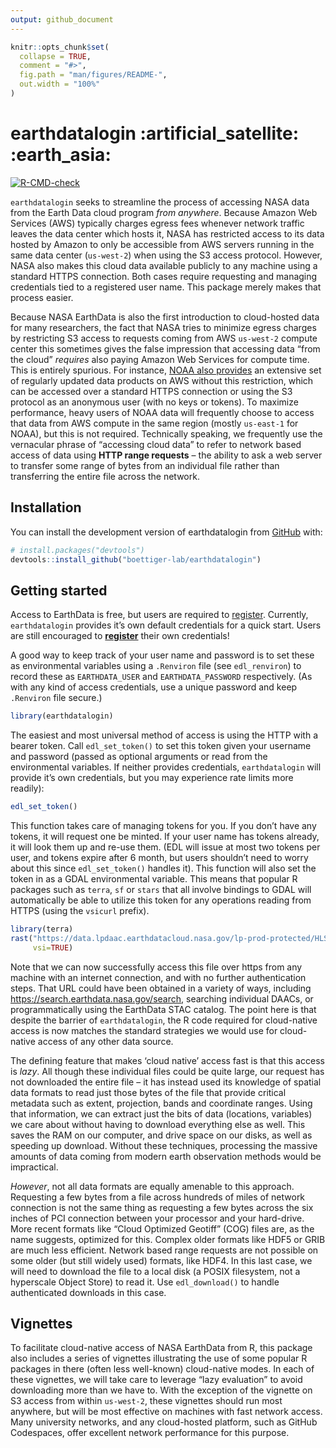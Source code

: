 ```yaml
---
output: github_document
---
```


<!-- README.md is generated from README.Rmd. Please edit that file -->

```r
knitr::opts_chunk$set(
  collapse = TRUE,
  comment = "#>",
  fig.path = "man/figures/README-",
  out.width = "100%"
)
```

# earthdatalogin :artificial_satellite: :earth_asia:

<!-- badges: start -->
[![R-CMD-check](https://github.com/boettiger-lab/earthdatalogin/actions/workflows/R-CMD-check.yaml/badge.svg)](https://github.com/boettiger-lab/earthdatalogin/actions/workflows/R-CMD-check.yaml)
<!-- badges: end -->

`earthdatalogin` seeks to streamline the process of accessing NASA data from the Earth Data cloud program _from anywhere_. Because Amazon Web Services (AWS) typically charges egress fees whenever network traffic leaves the data center which hosts it, NASA has restricted access to its data hosted by Amazon to only be accessible from AWS servers running in the same data center (`us-west-2`) when using the S3 access protocol. However, NASA also makes this cloud data available publicly to any machine using a standard HTTPS connection.  Both cases require requesting and managing credentials tied to a registered user name.  This package merely makes that process easier.

Because NASA EarthData is also the first introduction to cloud-hosted data for many researchers, the fact that NASA tries to minimize egress charges by restricting S3 access to requests coming from AWS `us-west-2` compute center this sometimes gives the false impression that accessing data "from the cloud" _requires_ also paying Amazon Web Services for compute time.  This is entirely spurious. For instance, [NOAA also provides](https://registry.opendata.aws/collab/noaa/) an extensive set of regularly updated data products on AWS without this restriction, which can be accessed over a standard HTTPS connection or using the S3 protocol as an anonymous user (with no keys or tokens). To maximize performance, heavy users of NOAA data will frequently choose to access that data from AWS compute in the same region (mostly `us-east-1` for NOAA), but this is not required.  Technically speaking, we frequently use the vernacular phrase of "accessing cloud data" to refer to network based access of data using **HTTP range requests** -- the ability to ask a web server to transfer some range of bytes from an individual file rather than transferring the entire file across the network.  


## Installation

You can install the development version of earthdatalogin from [GitHub](https://github.com/) with:

``` r
# install.packages("devtools")
devtools::install_github("boettiger-lab/earthdatalogin")
```

## Getting started

Access to EarthData is free, but users are required to [register](https://urs.earthdata.nasa.gov/home). 
Currently, `earthdatalogin` provides it's own default credentials for a quick start.
Users are still encouraged to **[register](https://urs.earthdata.nasa.gov/home)**
their own credentials!

A good way to keep track of your user name and password is to set these as environmental variables using a `.Renviron` file (see `edl_renviron`) to record these as `EARTHDATA_USER` and `EARTHDATA_PASSWORD` respectively.  (As with any kind of access credentials, use a unique password and keep `.Renviron` file secure.)


```r
library(earthdatalogin)
```

The easiest and most universal method of access is using the HTTP with a bearer token.  Call `edl_set_token()` to set this token given your username and password (passed as optional arguments or read from the environmental variables. If neither provides credentials, `earthdatalogin` will provide it's own credentials, but you may experience rate limits more readily):

```r
edl_set_token()
```

This function takes care of managing tokens for you. If you don't have any tokens, it will request one be minted. If your user name has tokens already, it will look them up and re-use them.  (EDL will issue at most two tokens per user, and tokens expire after 6 month, but users shouldn't need to worry about this since `edl_set_token()` handles it).  This function will also set the token in as a GDAL environmental variable.  This means that popular R packages such as `terra`, `sf` or `stars` that all involve bindings to GDAL will automatically be able to utilize this token for any operations reading from HTTPS (using the `vsicurl` prefix).


```r
library(terra)
rast("https://data.lpdaac.earthdatacloud.nasa.gov/lp-prod-protected/HLSL30.020/HLS.L30.T56JKT.2023246T235950.v2.0/HLS.L30.T56JKT.2023246T235950.v2.0.SAA.tif",
     vsi=TRUE)
```

Note that we can now successfully access this file over https from any machine with an internet connection, and with no further authentication steps.
That URL could have been obtained in a variety of ways, including <https://search.earthdata.nasa.gov/search>, searching individual DAACs, or programmatically using the EarthData STAC catalog.  The point here is that despite the barrier of `earthdatalogin`, the R code required for cloud-native access is now matches the standard strategies we would use for cloud-native access of any other data source.


The defining feature that makes 'cloud native' access fast is that this access is _lazy_.  All though these individual files could be quite large, our request has not downloaded the entire file -- it has instead used its knowledge of spatial data formats to read just those bytes of the file that provide critical metadata such as extent, projection, bands and coordinate ranges.  Using that information, we can extract just the bits of data (locations, variables) we care about without having to download everything else as well.  This saves the RAM on our computer, and drive space on our disks, as well as speeding up download.  Without these techniques, processing the massive amounts of data coming from modern earth observation methods would be impractical. 

*However*, not all data formats are equally amenable to this approach.  Requesting a few bytes from a file across hundreds of miles of network connection is not the same thing as requesting a few bytes across the six inches of PCI connection between your processor and your hard-drive. More recent formats like "Cloud Optimized Geotiff" (COG) files are, as the name suggests, optimized for this.  Complex older formats like HDF5 or GRIB are much less efficient. Network based range requests are not possible on some older (but still widely used) formats, like HDF4.  In this last case, we will need to download the file to a local disk (a POSIX filesystem, not a hyperscale Object Store) to read it.  Use `edl_download()` to handle authenticated downloads in this case.



## Vignettes

To facilitate cloud-native access of NASA EarthData from R, this package also includes a series of vignettes illustrating the use of some popular R packages in there (often less well-known) cloud-native modes.  In each of these vignettes, we will take care to leverage "lazy evaluation" to avoid downloading more than we have to.  With the exception of the vignette on S3 access from within `us-west-2`, these vignettes should run most anywhere, but will be most effective on machines with fast network access.  Many university networks, and any cloud-hosted platform, such as GitHub Codespaces, offer excellent network performance for this purpose.

